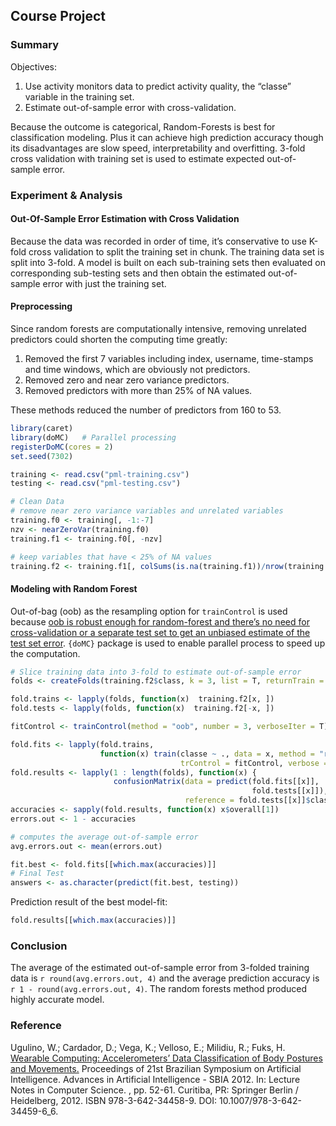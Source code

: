 ## Course Project

### Summary
Objectives:

1. Use activity monitors data to predict activity quality, the "classe" variable in the training set.
2. Estimate out-of-sample error with cross-validation.

Because the outcome is categorical, Random-Forests is best for classification modeling. Plus it can achieve high prediction accuracy though its disadvantages are slow speed, interpretability and overfitting. 3-fold cross validation with training set is used to estimate expected out-of-sample error.

### Experiment & Analysis
#### Out-Of-Sample Error Estimation with Cross Validation
Because the data was recorded in order of time, it's conservative to use K-fold cross validation to split the training set in chunk. The training data set is split into 3-fold. A model is built on each sub-training sets then evaluated on corresponding sub-testing sets and then obtain the estimated out-of-sample error with just the training set. 

#### Preprocessing
Since random forests are computationally intensive, removing unrelated predictors could shorten the computing time greatly: 

1. Removed the first 7 variables including index, username, time-stamps and time windows, which are obviously not predictors.
2. Removed zero and near zero variance predictors.
3. Removed predictors with more than 25% of NA values. 

These methods reduced the number of predictors from 160 to 53.
```r
library(caret)
library(doMC)   # Parallel processing
registerDoMC(cores = 2)
set.seed(7302)

training <- read.csv("pml-training.csv")
testing <- read.csv("pml-testing.csv")

# Clean Data
# remove near zero variance variables and unrelated variables
training.f0 <- training[, -1:-7]
nzv <- nearZeroVar(training.f0)
training.f1 <- training.f0[, -nzv]

# keep variables that have < 25% of NA values 
training.f2 <- training.f1[, colSums(is.na(training.f1))/nrow(training.f1) < 0.25]
```

#### Modeling with Random Forest
Out-of-bag (oob) as the resampling option for `trainControl` is used because [oob is robust enough for random-forest and there's no need for cross-validation or a separate test set to get an unbiased estimate of the test set error](http://www.stat.berkeley.edu/~breiman/RandomForests/cc_home.htm#ooberr). `{doMC}` package is used to enable parallel process to speed up the computation.
```r
# Slice training data into 3-fold to estimate out-of-sample error
folds <- createFolds(training.f2$class, k = 3, list = T, returnTrain = T)

fold.trains <- lapply(folds, function(x)  training.f2[x, ])
fold.tests <- lapply(folds, function(x)  training.f2[-x, ])

fitControl <- trainControl(method = "oob", number = 3, verboseIter = T)

fold.fits <- lapply(fold.trains,
                    function(x) train(classe ~ ., data = x, method = "rf",
                                      trControl = fitControl, verbose = T))
fold.results <- lapply(1 : length(folds), function(x) {
                       confusionMatrix(data = predict(fold.fits[[x]],
                                                      fold.tests[[x]]),
                                       reference = fold.tests[[x]]$classe)})
accuracies <- sapply(fold.results, function(x) x$overall[1])
errors.out <- 1 - accuracies

# computes the average out-of-sample error
avg.errors.out <- mean(errors.out)    

fit.best <- fold.fits[[which.max(accuracies)]]
# Final Test
answers <- as.character(predict(fit.best, testing))
```
Prediction result of the best model-fit:
```r
fold.results[[which.max(accuracies)]]
```

### Conclusion
The average of the estimated out-of-sample error from 3-folded training data is `r round(avg.errors.out, 4)` and the average prediction accuracy is `r 1 - round(avg.errors.out, 4)`. The random forests method produced highly accurate model.

### Reference
Ugulino, W.; Cardador, D.; Vega, K.; Velloso, E.; Milidiu, R.; Fuks, H. [Wearable Computing: Accelerometers' Data Classification of Body Postures and Movements.](http://groupware.les.inf.puc-rio.br/har#ixzz3PpFlPQGX) Proceedings of 21st Brazilian Symposium on Artificial Intelligence. Advances in Artificial Intelligence - SBIA 2012. In: Lecture Notes in Computer Science. , pp. 52-61. Curitiba, PR: Springer Berlin / Heidelberg, 2012. ISBN 978-3-642-34458-9. DOI: 10.1007/978-3-642-34459-6_6. 

